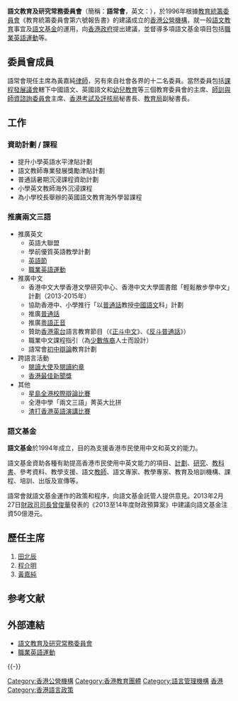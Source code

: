 {{香港公營機構基礎資訊
|中文機構名稱=語文教育及研究常務委員會
|英文機構名稱=Standing Committee on Language Education and Research
|機構標誌=SCOLAR logo.svg
|標誌大小=
|首長職銜=主席
|首長姓名=陳黃麗娟博士{{SBS}}{{MH}}{{JP}}
|副首長職銜=
|副首長姓名=
|副首長職銜2=
|副首長姓名2=
|成立年份=1996年
|法律基礎=
|聯繫部門=
|類型=非法定組織
|總部={{HK}}[[九龍|九龍]][[九龍灣|九龍灣]]宏光道39號[[宏天廣場|宏天廣場]]1702室
|網站={{Official website|https://www.consumer.org.hk/tc/|官方網站}}
}}

'''語文教育及研究常務委員會'''（簡稱：'''語常會'''，英文：{{lang|en|'''S'''tanding '''C'''ommittee '''o'''n '''L'''anguage Education '''a'''nd '''R'''esearch，'''SCOLAR'''}}），於1996年根據[[教育統籌委員會|教育統籌委員會]]《教育統籌委員會第六號報告書》的建議成立的[[香港公營機構|香港公營機構]]，就一般[[語文教育|語文教育]]事宜及[[語文基金|語文基金]]的運用，向[[香港政府|香港政府]]提出建議，並督導多項語文基金項目包括[[職業英語運動|職業英語運動]]等。

==委員會成員==
語常會現任主席為黃嘉純[[律師|律師]]，另有來自社會各界的十二名委員。當然委員包括[[課程發展議會|課程發展議會]]轄下中國語文、英國語文和[[幼兒教育|幼兒教育]]等三個教育委員會的主席、[[師訓與師資諮詢委員會|師訓與師資諮詢委員會]]主席、[[香港考試及評核局|香港考試及評核局]]秘書長、[[教育局_(香港)|教育局]]副秘書長。

==工作==
===資助計劃 / 課程===
*提升小學英語水平津貼計劃 
*語文教師專業發展獎勵津貼計劃 
*普通話暑期沉浸課程資助計劃 
*小學英文教師海外沉浸課程 
*為小學校長舉辦的英國語文教育海外學習課程 

===推廣兩文三語===
*推廣英文
**英語大聯盟 
**學前優質英語教學計劃 
**[[英語節|英語節]]
**[[職業英語運動|職業英語運動]]
*推廣中文
**香港中文大學香港文學研究中心、香港中文大學圖書館「輕鬆散步學中文」計劃（2013-2015年）
**協助香港中、小學推行「以[[普通話|普通話]]教授[[中國語文|中國語文]]科」計劃 
**推廣[[普通話|普通話]]
**推廣[[粵語正音|粵語正音]]
**贊助[[香港電台|香港電台]]語言教育節目（《[[正斗中文|正斗中文]]》、《[[反斗普通話|反斗普通話]]》）
**職業中文課程指引（為[[少數族裔|少數族裔]]人士而設計） 
**語常會[[初中|初中]][[辯論|辯論]]教育計劃 
*跨語言活動
**[[閱讀大使|閱讀大使]]及[[閱讀約章|閱讀約章]]
**[[香港最佳新聞獎|香港最佳新聞獎]]
*其他
**[[星島全港校際辯論比賽|星島全港校際辯論比賽]]
**全港中學「兩文三語」菁英大比拼
**[[渣打香港英語演講比賽|渣打香港英語演講比賽]]

===語文基金===
'''語文基金'''於1994年成立，目的為支援香港市民使用中文和英文的能力。

語文基金資助各種有助提高香港市民使用中英文能力的項目、[[計劃|計劃]]、[[研究|研究]]、[[教科書|教科書]]、參考資料、教學支援、語文[[教師|教師]]、語文專家、教學專家、教育及培訓機構、課程、培訓、出版及宣傳等。

語常會就語文基金運作的政策和程序，向語文基金託管人提供意見。2013年2月27日[[財政司司長|財政司司長]][[曾俊華|曾俊華]]發表的《2013至14年度財政預算案》中建議向語文基金注資50億港元。

== 歷任主席 ==
# [[田北辰|田北辰]]
# [[程介明|程介明]] 
# [[黃嘉純|黃嘉純]]

== 参考文献 ==
{{Reflist}}

== 外部連結 ==
* [https://scolar.gov.hk/tc/ 語文教育及研究常務委員會]
* [https://web.archive.org/web/20131011090522/http://www.english.gov.hk/chi/html/learning.htm 職業英語運動]

{{-}}
{{香港公營機構}}

[[Category:香港公營機構|Category:香港公營機構]]
[[Category:香港教育團體|Category:香港教育團體]]
[[Category:語言管理機構|Category:語言管理機構]]
[[Category:省级语言文字工作委员会|香港]]
[[Category:香港語言政策|Category:香港語言政策]]